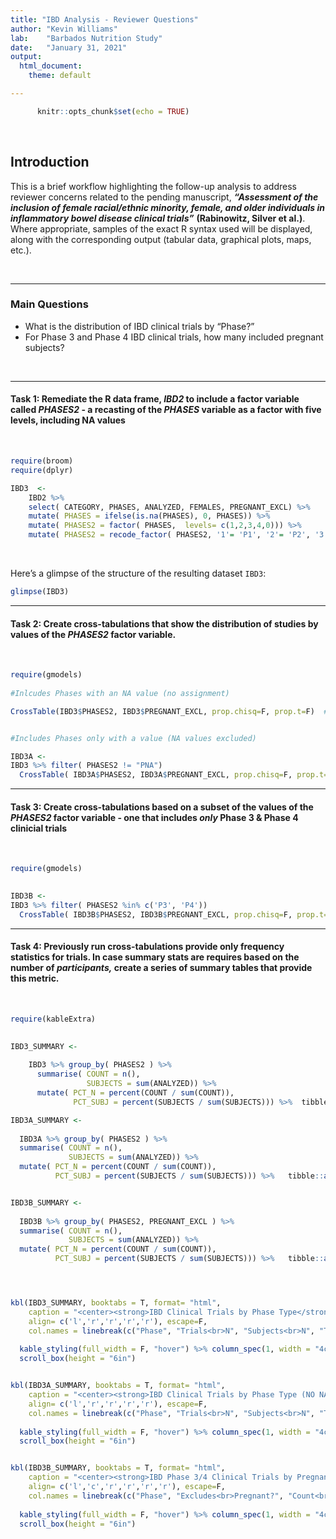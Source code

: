 ```yaml
---
title: "IBD Analysis - Reviewer Questions"
author: "Kevin Williams"
lab:    "Barbados Nutrition Study"
date:   "January 31, 2021"
output: 
  html_document:
    theme: default

---
```


```r
      knitr::opts_chunk$set(echo = TRUE)

```
  
<br>

## Introduction

This is a brief workflow highlighting the follow-up analysis to address reviewer concerns related to the pending manuscript, ***"Assessment of the inclusion of female racial/ethnic minority, female, and older individuals in inflammatory bowel disease clinical trials"*** **(Rabinowitz, Silver et al.)**. Where appropriate, samples of the exact R syntax used will be displayed, along with the corresponding output (tabular data, graphical plots, maps, etc.).

<br>

***

### Main Questions

* What is the distribution of IBD clinical trials by "Phase?"
* For Phase 3 and Phase 4 IBD clinical trials, how many included pregnant subjects?

<br>

***

#### Task 1:  Remediate the R data frame, ***IBD2*** to include a factor variable called ***PHASES2*** - a recasting of the ***PHASES*** variable as a factor with five levels, including NA values

<br>


```r


require(broom)
require(dplyr)

IBD3  <-
    IBD2 %>% 
    select( CATEGORY, PHASES, ANALYZED, FEMALES, PREGNANT_EXCL) %>% 
    mutate( PHASES = ifelse(is.na(PHASES), 0, PHASES)) %>% 
    mutate( PHASES2 = factor( PHASES,  levels= c(1,2,3,4,0))) %>% 
    mutate( PHASES2 = recode_factor( PHASES2, '1'= 'P1', '2'= 'P2', '3' = 'P3', '4' = 'P4', '0' = 'PNA', .ordered = T) )


```
  

<br>

Here's a glimpse of the structure of the resulting dataset `IBD3`:
  
  
```r
  
glimpse(IBD3)

```


***

#### Task 2:  Create cross-tabulations that show the distribution of studies by values of the ***PHASES2*** factor variable.

<br>

```r

require(gmodels)
  
#Inlcudes Phases with an NA value (no assignment)

CrossTable(IBD3$PHASES2, IBD3$PREGNANT_EXCL, prop.chisq=F, prop.t=F)  #rows then/over columns


#Includes Phases only with a value (NA values excluded)

IBD3A <-
IBD3 %>% filter( PHASES2 != "PNA") 
  CrossTable( IBD3A$PHASES2, IBD3A$PREGNANT_EXCL, prop.chisq=F, prop.t=F)  #rows then/over columns


```


***

#### Task 3:  Create cross-tabulations based on a subset of the values of the ***PHASES2*** factor variable - one that includes *only* Phase 3 & Phase 4 clinicial trials

<br>

```r

require(gmodels)
  

IBD3B <-
IBD3 %>% filter( PHASES2 %in% c('P3', 'P4')) 
  CrossTable( IBD3B$PHASES2, IBD3B$PREGNANT_EXCL, prop.chisq=F, prop.t=F)  #rows then/over columns


```

***

#### Task 4:  Previously run cross-tabulations provide only frequency statistics for trials.  In case summary stats are requires based on the number of *participants,* create a series of summary tables that provide this metric.

<br>

```r

require(kableExtra)
  

IBD3_SUMMARY <- 
  
    IBD3 %>% group_by( PHASES2 ) %>% 
      summarise( COUNT = n(),
                 SUBJECTS = sum(ANALYZED)) %>% 
      mutate( PCT_N = percent(COUNT / sum(COUNT)),
              PCT_SUBJ = percent(SUBJECTS / sum(SUBJECTS))) %>%  tibble::as_tibble()

IBD3A_SUMMARY <- 
  
  IBD3A %>% group_by( PHASES2 ) %>% 
  summarise( COUNT = n(),
             SUBJECTS = sum(ANALYZED)) %>% 
  mutate( PCT_N = percent(COUNT / sum(COUNT)),
          PCT_SUBJ = percent(SUBJECTS / sum(SUBJECTS))) %>%   tibble::as_tibble()


IBD3B_SUMMARY <- 
  
  IBD3B %>% group_by( PHASES2, PREGNANT_EXCL ) %>% 
  summarise( COUNT = n(),
             SUBJECTS = sum(ANALYZED)) %>% 
  mutate( PCT_N = percent(COUNT / sum(COUNT)),
          PCT_SUBJ = percent(SUBJECTS / sum(SUBJECTS))) %>%   tibble::as_tibble()




kbl(IBD3_SUMMARY, booktabs = T, format= "html", 
    caption = "<center><strong>IBD Clinical Trials by Phase Type</strong></center>",
    align= c('l','r','r','r','r'), escape=F, 
    col.names = linebreak(c("Phase", "Trials<br>N", "Subjects<br>N", "Trials<br>Pct", "Subjects<br>Pct"))) %>% 
  
  kable_styling(full_width = F, "hover") %>% column_spec(1, width = "4cm") %>%
  scroll_box(height = "6in")


kbl(IBD3A_SUMMARY, booktabs = T, format= "html", 
    caption = "<center><strong>IBD Clinical Trials by Phase Type (NO NA)</strong></center>",
    align= c('l','r','r','r','r'), escape=F, 
    col.names = linebreak(c("Phase", "Trials<br>N", "Subjects<br>N", "Trials<br>Pct", "Subjects<br>Pct"))) %>% 
  
  kable_styling(full_width = F, "hover") %>% column_spec(1, width = "4cm") %>%
  scroll_box(height = "6in")


kbl(IBD3B_SUMMARY, booktabs = T, format= "html", 
    caption = "<center><strong>IBD Phase 3/4 Clinical Trials by Pregnancy Status</strong></center>",
    align= c('l','c','r','r','r','r'), escape=F, 
    col.names = linebreak(c("Phase", "Excludes<br>Pregnant?", "Count<br>N", "Subjects<br>N", "Trials<br>Pct", "Subjects<br>Pct"))) %>% 
  
  kable_styling(full_width = F, "hover") %>% column_spec(1, width = "4cm") %>%
  scroll_box(height = "6in")


```